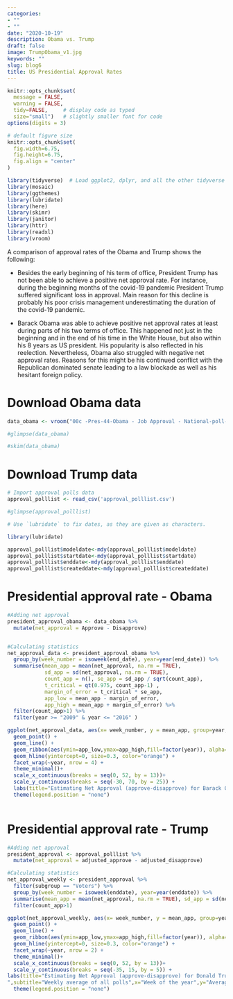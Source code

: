 ```yaml
---
categories:
- ""
- ""
date: "2020-10-19"
description: Obama vs. Trump
draft: false
image: TrumpObama_v1.jpg
keywords: ""
slug: blog6
title: US Presidential Approval Rates
---
```


```r
knitr::opts_chunk$set(
  message = FALSE, 
  warning = FALSE, 
  tidy=FALSE,     # display code as typed
  size="small")   # slightly smaller font for code
options(digits = 3)

# default figure size
knitr::opts_chunk$set(
  fig.width=6.75, 
  fig.height=6.75,
  fig.align = "center"
)
```


```r
library(tidyverse)  # Load ggplot2, dplyr, and all the other tidyverse packages
library(mosaic)
library(ggthemes)
library(lubridate)
library(here)
library(skimr)
library(janitor)
library(httr)
library(readxl)
library(vroom)
```

A comparison of approval rates of the Obama and Trump shows the following:

* Besides the early beginning of his term of office, President Trump has not been able to achieve a positive net approval rate. For instance, during the beginning months of the covid-19 pandemic President Trump suffered significant loss in approval. Main reason for this decline is probably his poor crisis management underestimating the duration of the covid-19 pandemic. 

* Barack Obama was able to achieve positive  net approval rates at least during parts of his two terms of office. This happened not just in the beginning and in the end of his time in the White House, but also within his 8 years as US president. His popularity is also reflected in his reelection. Nevertheless, Obama also struggled with negative net approval rates. Reasons for this might be his continued conflict with the Republican dominated senate leading to a law blockade as well as his hesitant foreign policy. 

# Download Obama data

```r

data_obama <- vroom("00c -Pres-44-Obama - Job Approval - National-poll-responses-clean.tsv")

#glimpse(data_obama)

#skim(data_obama)
```


# Download Trump data

```r
# Import approval polls data
approval_polllist <- read_csv('approval_polllist.csv')

#glimpse(approval_polllist)

# Use `lubridate` to fix dates, as they are given as characters.

library(lubridate)

approval_polllist$modeldate<-mdy(approval_polllist$modeldate)
approval_polllist$startdate<-mdy(approval_polllist$startdate)
approval_polllist$enddate<-mdy(approval_polllist$enddate)
approval_polllist$createddate<-mdy(approval_polllist$createddate)

```


# Presidential approval rate - Obama

```r
#Adding net approval
president_approval_obama <- data_obama %>%
  mutate(net_approval = Approve - Disapprove)


#Calculating statistics
net_approval_data <- president_approval_obama %>%
  group_by(week_number = isoweek(end_date), year=year(end_date)) %>% 
  summarise(mean_app = mean(net_approval, na.rm = TRUE), 
            sd_app = sd(net_approval, na.rm = TRUE), 
            count_app = n(), se_app = sd_app / sqrt(count_app), 
            t_critical = qt(0.975, count_app-1) , 
            margin_of_error = t_critical * se_app, 
            app_low = mean_app - margin_of_error, 
            app_high = mean_app + margin_of_error) %>%
  filter(count_app>1) %>%
  filter(year >= "2009" & year <= "2016" )

ggplot(net_approval_data, aes(x= week_number, y = mean_app, group=year, colour = factor(year)))+
  geom_point() +
  geom_line() +
  geom_ribbon(aes(ymin=app_low,ymax=app_high,fill=factor(year)), alpha=0.1)+
  geom_hline(yintercept=0, size=0.3, color="orange") +
  facet_wrap(~year, nrow = 4) +
  theme_minimal()+
  scale_x_continuous(breaks = seq(0, 52, by = 13))+ 
  scale_y_continuous(breaks = seq(-30, 70, by = 25)) +
  labs(title="Estimating Net Approval (approve-disapprove) for Barack Obama",subtitle="Weekly average of all polls",x="Week of the year",y="Average net approval (%)", caption = "Source:TheHuffingtonPost") +
  theme(legend.position = "none")
  


```


# Presidential approval rate - Trump

```r
#Adding net approval
president_approval <- approval_polllist %>%
  mutate(net_approval = adjusted_approve - adjusted_disapprove)

#Calculating statistics
net_approval_weekly <- president_approval %>%
  filter(subgroup == "Voters") %>%
  group_by(week_number = isoweek(enddate), year=year(enddate)) %>% 
  summarise(mean_app = mean(net_approval, na.rm = TRUE), sd_app = sd(net_approval, na.rm = TRUE), count_app = n(), se_app = sd_app / sqrt(count_app), t_critical = qt(0.975, count_app-1) , margin_of_error = t_critical * se_app, app_low = mean_app - margin_of_error, app_high = mean_app + margin_of_error) %>%
  filter(count_app>1)

ggplot(net_approval_weekly, aes(x= week_number, y = mean_app, group=year, colour = factor(year)))+
  geom_point() +
  geom_line() +
  geom_ribbon(aes(ymin=app_low,ymax=app_high,fill=factor(year)), alpha=0.1)+
  geom_hline(yintercept=0, size=0.3, color="orange") +
  facet_wrap(~year, nrow = 2) +
  theme_minimal()+
  scale_x_continuous(breaks = seq(0, 52, by = 13))+ 
  scale_y_continuous(breaks = seq(-35, 15, by = 5)) +
labs(title="Estimating Net Approval (approve-disapprove) for Donald Trump
",subtitle="Weekly average of all polls",x="Week of the year",y="Average net approval (%)", caption = "Source:FiveThirtyEight") +
  theme(legend.position = "none")


```


